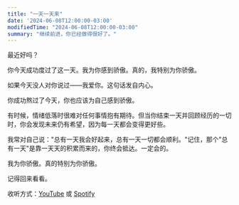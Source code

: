 ```yaml
---
title: "一天一天来"
date: '2024-06-08T12:00:00-03:00'
modifiedTime: "2024-06-08T12:00:00-03:00"
summary: "继续前进，你已经做得很好了。"
---
```



最近好吗？

你今天成功度过了这一天。我为你感到骄傲。真的，我特别为你骄傲。

如果今天没人对你说过——我爱你。这句话发自内心。

你成功熬过了今天，你也应该为自己感到骄傲。

有时候，情绪低落时很难对任何事情抱有期待。但当你结束一天并回顾经历的一切时，你会发现未来仍有希望，因为每一天都会变得更好些。

我常对自己说："总有一天我会好起来，总有一天一切都会顺利。"记住，那个"总有一天"是靠一天天的积累而来的，你终会抵达。一定会的。

我为你骄傲。真的特别为你骄傲。

记得回来看看。

收听方式：[YouTube](https://youtu.be/0xGsyapGcas) 或 [Spotify](https://open.spotify.com/episode/1KP9Fs7dZunNvn8tIk4Vj6?si=WGkXaAjHS46uSvbAegKzlg)